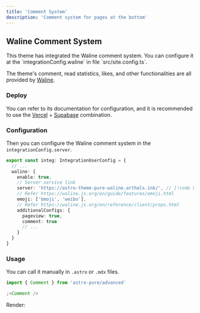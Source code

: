```yaml
---
title: 'Comment System'
description: 'Comment system for pages at the bottom'
---
```



## Waline Comment System

<Aside>
  This theme has integrated the Waline comment system. You can configure it at the
  `integrationConfig.waline` in file `src/site.config.ts`.
</Aside>

The theme's comment, read statistics, likes, and other functionalities are all provided by [Waline](https://waline.js.org/).

### Deploy

You can refer to its documentation for configuration, and it is recommended to use the [Vercel](https://vercel.com/) + [Supabase](https://supabase.com/) combination.

### Configuration

Then you can configure the Waline comment system in the `integrationConfig.server`.

```ts title="src/site.config.ts"
export const integ: IntegrationUserConfig = {
  // ...
  waline: {
    enable: true,
    // Server service link
    server: 'https://astro-theme-pure-waline.arthals.ink/', // [!code highlight]
    // Refer https://waline.js.org/en/guide/features/emoji.html
    emoji: ['bmoji', 'weibo'],
    // Refer https://waline.js.org/en/reference/client/props.html
    additionalConfigs: {
      pageview: true,
      comment: true
      // ...
    }
  }
}
```

### Usage

You can call it manually in `.astro` or `.mdx` files.

```jsx
import { Comment } from 'astro-pure/advanced'

;<Comment />
```

Render:


<Comment />
